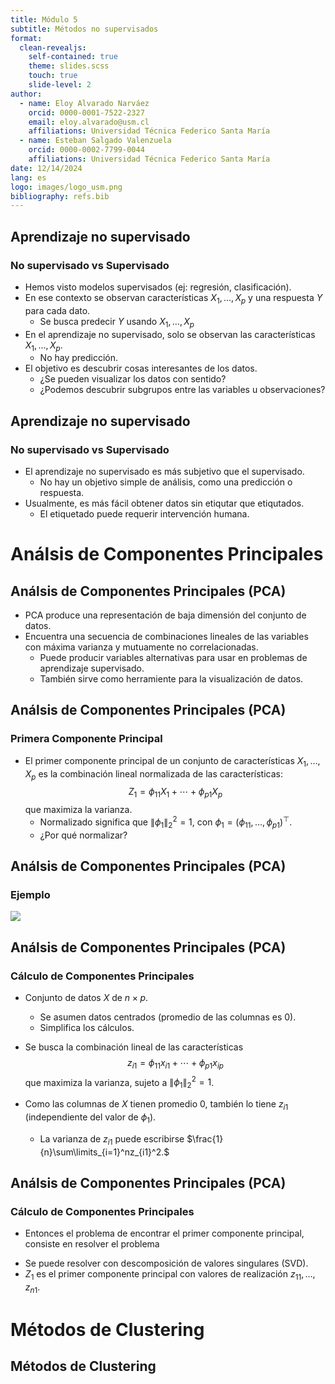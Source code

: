 ```yaml
---
title: Módulo 5
subtitle: Métodos no supervisados
format:
  clean-revealjs:
    self-contained: true
    theme: slides.scss
    touch: true
    slide-level: 2
author:
  - name: Eloy Alvarado Narváez
    orcid: 0000-0001-7522-2327
    email: eloy.alvarado@usm.cl
    affiliations: Universidad Técnica Federico Santa María
  - name: Esteban Salgado Valenzuela
    orcid: 0000-0002-7799-0044
    affiliations: Universidad Técnica Federico Santa María
date: 12/14/2024
lang: es
logo: images/logo_usm.png
bibliography: refs.bib
---
```


## Aprendizaje no supervisado
### No supervisado vs Supervisado

- Hemos visto modelos supervisados (ej: regresión, clasificación).
- En ese contexto se observan características $X_1,\ldots,X_p$ y una respuesta $Y$ para cada dato.
  + Se busca predecir $Y$ usando $X_1,\ldots,X_p$
- En el [aprendizaje no supervisado,]{.bg4} solo se observan las características $X_1,\ldots,X_p$.
  + No hay predicción.
- El objetivo es descubrir cosas interesantes de los datos.
  + ¿Se pueden visualizar los datos con sentido?
  + ¿Podemos descubrir subgrupos entre las variables u observaciones?

## Aprendizaje no supervisado
### No supervisado vs Supervisado

- El aprendizaje no supervisado es más subjetivo que el supervisado.
  + No hay un objetivo simple de análisis, como una predicción o respuesta.

- Usualmente, es más fácil obtener datos [sin etiqutar]{.alert} que etiqutados.
  + El etiquetado puede requerir intervención humana.

# Análsis de Componentes Principales{background-color="#40666e"}

## Análsis de Componentes Principales (PCA)

- [PCA]{.bg3} produce una representación de baja dimensión del conjunto de datos.
- Encuentra una secuencia de combinaciones lineales de las variables con [máxima varianza]{.alert} y [mutuamente no correlacionadas]{.alert}.
  + Puede producir variables alternativas para usar en problemas de aprendizaje supervisado.
  + También sirve como herramiente para la visualización de datos.

## Análsis de Componentes Principales (PCA)
### Primera Componente Principal 

- El [primer componente principal]{.bg4} de un conjunto de características $X_1,\ldots,X_p$ es la [combinación lineal normalizada]{.alert} de las características:
$$Z_1 = \phi_{11}X_1+\cdots+\phi_{p1}X_p$$
que maximiza la varianza.
  + [Normalizado]{.alert} significa que $\|\phi_1\|^2_2 = 1$, con $\phi_1 = (\phi_{11},\ldots,\phi_{p1})^\top.$
  + ¿Por qué normalizar?

## Análsis de Componentes Principales (PCA)
### Ejemplo

![](./images/mod5/fig1.png)

## Análsis de Componentes Principales (PCA)
### Cálculo de Componentes Principales

- Conjunto de datos $X$ de $n\times p$.
  + Se asumen [datos centrados]{.alert} (promedio de las columnas es $0$).
  + Simplifica los cálculos.
- Se busca la combinación lineal de las características
$$z_{i1} = \phi_{11}x_{i1} + \cdots + \phi_{p1}x_{ip}$$
que maximiza la varianza, sujeto a $\|\phi_1\|^2_2 = 1$.

- Como las columnas de $X$ tienen promedio $0$, también lo tiene $z_{i1}$ (independiente del valor de $\phi_1$).
  + La varianza de $z_{i1}$ puede escribirse $\frac{1}{n}\sum\limits_{i=1}^nz_{i1}^2.$

## Análsis de Componentes Principales (PCA)
### Cálculo de Componentes Principales

- Entonces el problema de encontrar el primer componente principal, consiste en resolver el problema

\begin{equation*}
\begin{array}{rrl}
\max\limits_{\phi_1} & \frac{1}{n}\sum\limits_{i=1}^n\left(\sum\limits_{j=1}^p\phi_{j1}x_{ij}\right)^2 &\\
\text{s.t.} & \sum\limits_{j=1}^p\phi_{j1}^2 &= 1
\end{array}
\end{equation*}

- Se puede resolver con descomposición de valores singulares (SVD). 
- $Z_1$ es el [primer componente principal]{.bg4} con [valores de realización]{.bg3} $z_{11},\ldots,z_{n1}$. 

# Métodos de Clustering{background-color="#40666e"}

## Métodos de Clustering